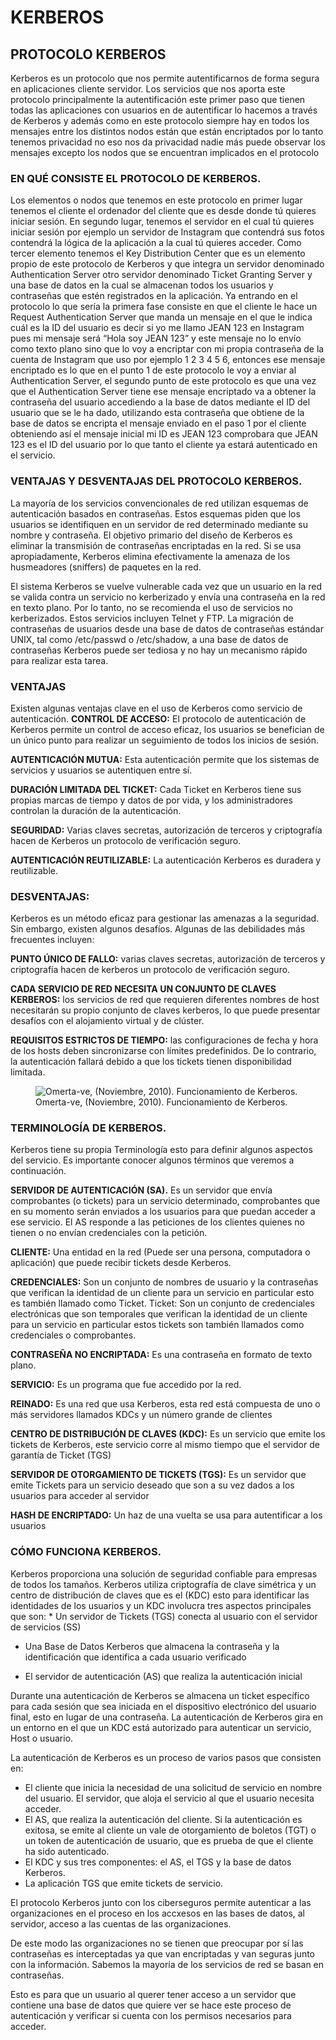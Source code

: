 # KERBEROS

## PROTOCOLO KERBEROS

Kerberos es un protocolo que nos permite autentificarnos de forma segura en aplicaciones cliente servidor. Los servicios que nos aporta este protocolo principalmente la autentificación este primer paso que tienen todas las aplicaciones con usuarios en de autentificar lo hacemos a través de Kerberos y además como en este protocolo siempre hay en todos los mensajes entre los distintos nodos están que están encriptados por lo tanto tenemos privacidad no eso nos da privacidad nadie más puede observar los mensajes excepto los nodos que se encuentran implicados en el protocolo

### EN QUÉ CONSISTE EL PROTOCOLO DE KERBEROS.
Los elementos o nodos que tenemos en este protocolo en primer lugar tenemos el cliente el ordenador del cliente que es desde donde tú quieres iniciar sesión. 
En segundo lugar, tenemos el servidor en el cual tú quieres iniciar sesión por ejemplo un servidor de Instagram que contendrá sus fotos contendrá la lógica de la aplicación a la cual tú quieres acceder. 
Como tercer elemento tenemos el Key Distribution Center que es un elemento propio de este protocolo de Kerberos y que integra un servidor denominado Authentication Server otro servidor denominado Ticket Granting Server y una base de datos en la cual se almacenan todos los usuarios y contraseñas que estén registrados en la aplicación. 
Ya entrando en el protocolo lo que sería la primera fase consiste en que el cliente le hace un Request Authentication Server que manda un mensaje en el que le indica cuál es la ID del usuario es decir si yo me llamo JEAN 123 en Instagram pues mi mensaje será “Hola soy JEAN 123” y este mensaje no lo envío como texto plano sino que lo voy a encriptar con mi propia contraseña de la cuenta de Instagram que uso por ejemplo 1 2 3 4 5 6,  entonces ese mensaje encriptado es lo que en el punto 1 de este protocolo le voy a enviar al Authentication Server, el segundo punto de este protocolo es que una vez que el Authentication Server tiene ese mensaje encriptado va a obtener la contraseña del usuario accediendo a la base de datos mediante el ID del usuario que se le ha dado, utilizando esta contraseña que obtiene de la base de datos se encripta el mensaje enviado en el paso 1 por el cliente obteniendo así el mensaje inicial mi ID es JEAN 123 comprobara que JEAN 123 es el ID del usuario por lo que tanto el cliente ya estará autenticado en el servicio.

### VENTAJAS Y DESVENTAJAS DEL PROTOCOLO KERBEROS.
La mayoría de los servicios convencionales de red utilizan esquemas de autenticación basados en contraseñas. Estos esquemas piden que los usuarios se identifiquen en un servidor de red determinado mediante su nombre y contraseña. El objetivo primario del diseño de Kerberos es eliminar la transmisión de contraseñas encriptadas en la red. Si se usa apropiadamente, Kerberos elimina efectivamente la amenaza de los husmeadores (sniffers) de paquetes en la red.

El sistema Kerberos se vuelve vulnerable cada vez que un usuario en la red se valida contra un servicio no kerberizado y envía una contraseña en la red en texto plano. Por lo tanto, no se recomienda el uso de servicios no kerberizados. Estos servicios incluyen Telnet y FTP. La migración de contraseñas de usuarios desde una base de datos de contraseñas estándar UNIX, tal como /etc/passwd o /etc/shadow, a una base de datos de contraseñas Kerberos puede ser tediosa y no hay un mecanismo rápido para realizar esta tarea.

### VENTAJAS
Existen algunas ventajas clave en el uso de Kerberos como servicio de autenticación.
**CONTROL DE ACCESO:** El protocolo de autenticación de Kerberos permite un control de acceso eficaz, los usuarios se benefician de un único punto para realizar un seguimiento de todos los inicios de sesión.

**AUTENTICACIÓN MUTUA:** Esta autenticación permite que los sistemas de servicios y usuarios se autentiquen entre sí.

**DURACIÓN LIMITADA DEL TICKET:** Cada Ticket en Kerberos tiene sus propias marcas de tiempo y datos de por vida, y los administradores controlan la duración de la autenticación.

**SEGURIDAD:** Varias claves secretas, autorización de terceros y criptografía hacen de Kerberos un protocolo de verificación seguro.

**AUTENTICACIÓN REUTILIZABLE:** La autenticación Kerberos es duradera y reutilizable.




### DESVENTAJAS:

Kerberos es un método eficaz para gestionar las amenazas a la seguridad. Sin embargo, existen algunos desafíos. Algunas de las debilidades más frecuentes incluyen:

**PUNTO ÚNICO DE FALLO:** varias claves secretas, autorización de terceros y criptografía hacen de kerberos un protocolo de verificación seguro.

**CADA SERVICIO DE RED NECESITA UN CONJUNTO DE CLAVES KERBEROS:** los servicios de red que requieren diferentes nombres de host necesitarán su propio conjunto de claves kerberos, lo que puede presentar desafíos con el alojamiento virtual y de clúster.

**REQUISITOS ESTRICTOS DE TIEMPO:** las configuraciones de fecha y hora de los hosts deben sincronizarse con límites predefinidos. De lo contrario, la autenticación fallará debido a que los tickets tienen disponibilidad limitada.



![Omerta-ve, (Noviembre, 2010). Funcionamiento de Kerberos.](https://upload.wikimedia.org/wikipedia/commons/thumb/e/ee/Kerberos-funcion.svg/1016px-Kerberos-funcion.svg.png?20101130190439) 



### TERMINOLOGÍA DE KERBEROS.
Kerberos tiene su propia Terminología esto para definir algunos aspectos del servicio. Es importante conocer algunos términos que veremos a continuación.


**SERVIDOR DE AUTENTICACIÓN (SA).**
Es un servidor que envía comprobantes (o tickets) para un servicio determinado, comprobantes que en su momento serán enviados a los usuarios para que puedan acceder a ese servicio. El AS responde a las peticiones de los clientes quienes no tienen o no envían credenciales con la petición.

**CLIENTE:** Una entidad en la red (Puede ser una persona, computadora o aplicación) que puede recibir tickets desde Kerberos.

**CREDENCIALES:** Son un conjunto de nombres de usuario y la contraseñas que verifican la identidad de un cliente para un servicio en particular esto es también llamado como Ticket.
Ticket: Son un conjunto de credenciales electrónicas que son temporales que verifican la identidad de un cliente para un servicio en particular estos tickets son también llamados como credenciales o comprobantes.

**CONTRASEÑA NO ENCRIPTADA:** Es una contraseña en formato de texto plano.

**SERVICIO:** Es un programa que fue accedido por la red.

**REINADO:** Es una red que usa Kerberos, esta red está compuesta de uno o más servidores llamados KDCs y un número grande de clientes

**CENTRO DE DISTRIBUCIÓN DE CLAVES (KDC):** Es un servicio que emite los tickets de Kerberos, este servicio corre al mismo tiempo que el servidor de garantía de Ticket (TGS)

**SERVIDOR DE OTORGAMIENTO DE TICKETS (TGS):** Es un servidor que emite Tickets para un servicio deseado que son a su vez dados a los usuarios para acceder al servidor

**HASH DE ENCRIPTADO:** Un haz de una vuelta se usa para autentificar a los usuarios

### CÓMO FUNCIONA KERBEROS.

Kerberos proporciona una solución de seguridad confiable para empresas de todos los tamaños.
Kerberos utiliza criptografía de clave simétrica y un centro de distribución de claves que es el (KDC) esto para identificar las identidades de los usuarios y un KDC involucra tres aspectos principales que son:
*	Un servidor de Tickets (TGS) conecta al usuario con el servidor de servicios (SS)

*	Una Base de Datos Kerberos que almacena la contraseña y la identificación que identifica a cada usuario verificado

*	El servidor de autenticación (AS) que realiza la autenticación inicial

Durante una autenticación de Kerberos se almacena un ticket específico para cada sesión que sea iniciada en el dispositivo electrónico del usuario final, esto en lugar de una contraseña. La autenticación de Kerberos gira en un entorno en el que un KDC está autorizado para autenticar un servicio, Host o usuario.

La autenticación de Kerberos es un proceso de varios pasos que consisten en:

*	El cliente que inicia la necesidad de una solicitud de servicio en nombre del usuario. El servidor, que aloja el servicio al que el usuario necesita acceder.
*	El AS, que realiza la autenticación del cliente. Si la autenticación es exitosa, se emite al cliente un vale de otorgamiento de boletos (TGT) o un token de autenticación de usuario, que es prueba de que el cliente ha sido autenticado.
*	El KDC y sus tres componentes: el AS, el TGS y la base de datos Kerberos.
*	La aplicación TGS que emite tickets de servicio. 


El protocolo Kerberos junto con los ciberseguros permite autenticar a las organizaciones en el proceso en los accxesos en las bases de datos, al servidor, acceso a las cuentas de las organizaciones.

De este modo las organizaciones no se tienen que preocupar por sí las contraseñas es interceptadas ya que van encriptadas y van seguras junto con la información.
Sabemos la mayoría de los servicios de red se basan en contraseñas.

Esto es para que un usuario al querer tener acceso a un servidor que contiene una base de datos que quiere ver se hace este proceso de autenticación y verificar si cuenta con los permisos necesarios para acceder.

